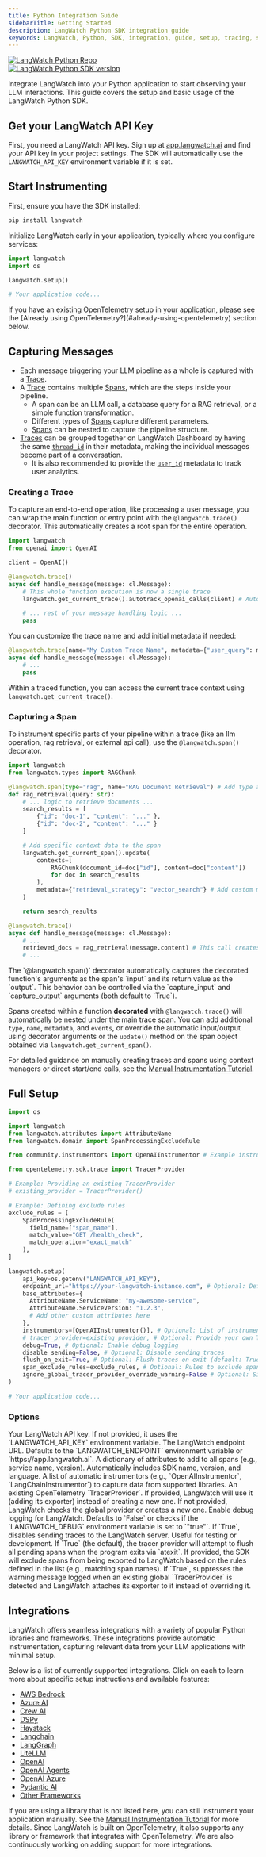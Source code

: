```yaml
---
title: Python Integration Guide
sidebarTitle: Getting Started
description: LangWatch Python SDK integration guide
keywords: LangWatch, Python, SDK, integration, guide, setup, tracing, spans, traces, OpenTelemetry, OpenAI, Celery, HTTP clients, databases, ORMs
---
```



<div className="not-prose" style={{display: "flex", gap: "8px", padding: "0"}}>
  <div>
    <a href="https://github.com/langwatch/langwatch/tree/main/python-sdk" target="_blank">
      <img src="https://img.shields.io/badge/repo-langwatch-blue?style=flat&logo=Github" noZoom alt="LangWatch Python Repo" />
    </a>
  </div>

  <div>
    <a href="https://pypi.org/project/langwatch/" target="_blank">
      <img src="https://img.shields.io/pypi/v/langwatch?color=007EC6" noZoom alt="LangWatch Python SDK version" />
    </a>
  </div>
</div>

Integrate LangWatch into your Python application to start observing your LLM interactions. This guide covers the setup and basic usage of the LangWatch Python SDK.

<LLMsTxtProtip />

## Get your LangWatch API Key

First, you need a LangWatch API key. Sign up at [app.langwatch.ai](https://app.langwatch.ai) and find your API key in your project settings. The SDK will automatically use the `LANGWATCH_API_KEY` environment variable if it is set.

## Start Instrumenting

First, ensure you have the SDK installed:

```bash
pip install langwatch
```

Initialize LangWatch early in your application, typically where you configure services:

```python
import langwatch
import os

langwatch.setup()

# Your application code...
```

<Note>
  If you have an existing OpenTelemetry setup in your application, please see the [Already using OpenTelemetry?](#already-using-opentelemetry) section below.
</Note>


## Capturing Messages

- Each message triggering your LLM pipeline as a whole is captured with a [Trace](/concepts#traces-one-task-end-to-end).
- A [Trace](/concepts#traces-one-task-end-to-end) contains multiple [Spans](/concepts#spans-the-building-blocks), which are the steps inside your pipeline.
  - A span can be an LLM call, a database query for a RAG retrieval, or a simple function transformation.
  - Different types of [Spans](/concepts#spans-the-building-blocks) capture different parameters.
  - [Spans](/concepts#spans-the-building-blocks) can be nested to capture the pipeline structure.
- [Traces](/concepts#traces-one-task-end-to-end) can be grouped together on LangWatch Dashboard by having the same [`thread_id`](/concepts#threads-the-whole-conversation) in their metadata, making the individual messages become part of a conversation.
  - It is also recommended to provide the [`user_id`](/concepts#user-id) metadata to track user analytics.

### Creating a Trace

To capture an end-to-end operation, like processing a user message, you can wrap the main function or entry point with the `@langwatch.trace()` decorator. This automatically creates a root span for the entire operation.

```python
import langwatch
from openai import OpenAI

client = OpenAI()

@langwatch.trace()
async def handle_message(message: cl.Message):
    # This whole function execution is now a single trace
    langwatch.get_current_trace().autotrack_openai_calls(client) # Automatically capture OpenAI calls

    # ... rest of your message handling logic ...
    pass

```

You can customize the trace name and add initial metadata if needed:

```python
@langwatch.trace(name="My Custom Trace Name", metadata={"user_query": message.content})
async def handle_message(message: cl.Message):
    # ...
    pass
```

Within a traced function, you can access the current trace context using `langwatch.get_current_trace()`.

### Capturing a Span

To instrument specific parts of your pipeline within a trace (like an llm operation, rag retrieval, or external api call), use the `@langwatch.span()` decorator.

```python
import langwatch
from langwatch.types import RAGChunk

@langwatch.span(type="rag", name="RAG Document Retrieval") # Add type and custom name
def rag_retrieval(query: str):
    # ... logic to retrieve documents ...
    search_results = [
        {"id": "doc-1", "content": "..." },
        {"id": "doc-2", "content": "..." }
    ]

    # Add specific context data to the span
    langwatch.get_current_span().update(
        contexts=[
            RAGChunk(document_id=doc["id"], content=doc["content"])
            for doc in search_results
        ],
        metadata={"retrieval_strategy": "vector_search"} # Add custom metadata
    )

    return search_results

@langwatch.trace()
async def handle_message(message: cl.Message):
    # ...
    retrieved_docs = rag_retrieval(message.content) # This call creates a nested span
    # ...
```

<Note>
The `@langwatch.span()` decorator automatically captures the decorated function's arguments as the span's `input` and its return value as the `output`. This behavior can be controlled via the `capture_input` and `capture_output` arguments (both default to `True`).
</Note>

Spans created within a function **decorated** with `@langwatch.trace()` will automatically be nested under the main trace span. You can add additional `type`, `name`, `metadata`, and `events`, or override the automatic input/output using decorator arguments or the `update()` method on the span object obtained via `langwatch.get_current_span()`.

For detailed guidance on manually creating traces and spans using context managers or direct start/end calls, see the [Manual Instrumentation Tutorial](/integration/python/tutorials/manual-instrumentation).

## Full Setup

```python
import os

import langwatch
from langwatch.attributes import AttributeName
from langwatch.domain import SpanProcessingExcludeRule

from community.instrumentors import OpenAIInstrumentor # Example instrumentor

from opentelemetry.sdk.trace import TracerProvider

# Example: Providing an existing TracerProvider
# existing_provider = TracerProvider()

# Example: Defining exclude rules
exclude_rules = [
    SpanProcessingExcludeRule(
      field_name=["span_name"],
      match_value="GET /health_check",
      match_operation="exact_match"
    ),
]

langwatch.setup(
    api_key=os.getenv("LANGWATCH_API_KEY"),
    endpoint_url="https://your-langwatch-instance.com", # Optional: Defaults to env var or cloud
    base_attributes={
      AttributeName.ServiceName: "my-awesome-service",
      AttributeName.ServiceVersion: "1.2.3",
      # Add other custom attributes here
    },
    instrumentors=[OpenAIInstrumentor()], # Optional: List of instrumentors that conform to the `Instrumentor` protocol
    # tracer_provider=existing_provider, # Optional: Provide your own TracerProvider
    debug=True, # Optional: Enable debug logging
    disable_sending=False, # Optional: Disable sending traces
    flush_on_exit=True, # Optional: Flush traces on exit (default: True)
    span_exclude_rules=exclude_rules, # Optional: Rules to exclude spans
    ignore_global_tracer_provider_override_warning=False # Optional: Silence warning if global provider exists
)

# Your application code...
```

### Options

<ParamField path="api_key" type="str | None">
  Your LangWatch API key. If not provided, it uses the `LANGWATCH_API_KEY` environment variable.
</ParamField>

<ParamField path="endpoint_url" type="str | None">
  The LangWatch endpoint URL. Defaults to the `LANGWATCH_ENDPOINT` environment variable or `https://app.langwatch.ai`.
</ParamField>

<ParamField path="base_attributes" type="dict[str, Any] | None">
  A dictionary of attributes to add to all spans (e.g., service name, version). Automatically includes SDK name, version, and language.
</ParamField>

<ParamField path="instrumentors" type="Sequence[Instrumentor] | None">
  A list of automatic instrumentors (e.g., `OpenAIInstrumentor`, `LangChainInstrumentor`) to capture data from supported libraries.
</ParamField>

<ParamField path="tracer_provider" type="TracerProvider | None">
  An existing OpenTelemetry `TracerProvider`. If provided, LangWatch will use it (adding its exporter) instead of creating a new one. If not provided, LangWatch checks the global provider or creates a new one.
</ParamField>

<ParamField path="debug" type="bool" default="False">
  Enable debug logging for LangWatch. Defaults to `False` or checks if the `LANGWATCH_DEBUG` environment variable is set to `"true"`.
</ParamField>

<ParamField path="disable_sending" type="bool" default="False">
  If `True`, disables sending traces to the LangWatch server. Useful for testing or development.
</ParamField>

<ParamField path="flush_on_exit" type="bool" default="True">
  If `True` (the default), the tracer provider will attempt to flush all pending spans when the program exits via `atexit`.
</ParamField>

<ParamField path="span_exclude_rules" type="List[SpanProcessingExcludeRule] | None">
  If provided, the SDK will exclude spans from being exported to LangWatch based on the rules defined in the list (e.g., matching span names).
</ParamField>

<ParamField path="ignore_global_tracer_provider_override_warning" type="bool" default="False">
  If `True`, suppresses the warning message logged when an existing global `TracerProvider` is detected and LangWatch attaches its exporter to it instead of overriding it.
</ParamField>


## Integrations

LangWatch offers seamless integrations with a variety of popular Python libraries and frameworks. These integrations provide automatic instrumentation, capturing relevant data from your LLM applications with minimal setup.

Below is a list of currently supported integrations. Click on each to learn more about specific setup instructions and available features:

- [AWS Bedrock](integrations/aws-bedrock.mdx)
- [Azure AI](integrations/azure-ai.mdx)
- [Crew AI](integrations/crew-ai.mdx)
- [DSPy](integrations/dspy.mdx)
- [Haystack](integrations/haystack.mdx)
- [Langchain](integrations/langchain.mdx)
- [LangGraph](integrations/langgraph.mdx)
- [LiteLLM](integrations/lite-llm.mdx)
- [OpenAI](integrations/open-ai.mdx)
- [OpenAI Agents](integrations/open-ai-agents.mdx)
- [OpenAI Azure](integrations/open-ai-azure.mdx)
- [Pydantic AI](integrations/pydantic-ai.mdx)
- [Other Frameworks](integrations/other.mdx)

If you are using a library that is not listed here, you can still instrument your application manually. See the [Manual Instrumentation Tutorial](/integration/python/tutorials/manual-instrumentation) for more details. Since LangWatch is built on OpenTelemetry, it also supports any library or framework that integrates with OpenTelemetry. We are also continuously working on adding support for more integrations.
